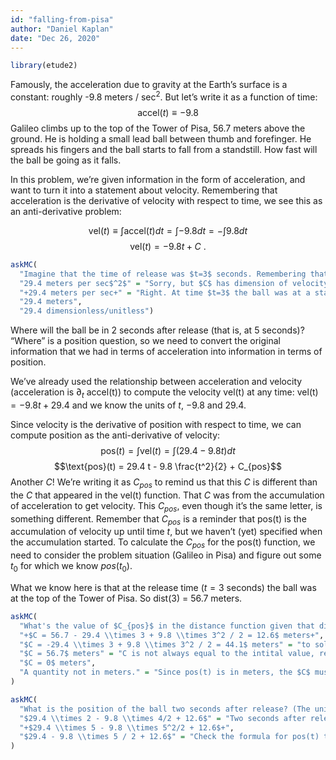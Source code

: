 ```yaml
---
id: "falling-from-pisa"
author: "Daniel Kaplan"
date: "Dec 26, 2020"
---
```


```r
library(etude2)
```


Famously, the acceleration due to gravity at the Earth's surface is a constant: roughly -9.8 meters / sec$^2$. But let's write it as a function of time: $$\text{accel}(t) \equiv -9.8$$
Galileo climbs up to the top of the Tower of Pisa, 56.7 meters above the ground. He is holding a small lead ball between thumb and forefinger. He spreads his fingers and the ball starts to fall from a standstill. How fast will the ball be going as it falls.

In this problem, we're given information in the form of acceleration, and want to turn it into a statement about velocity. Remembering that acceleration is the derivative of velocity with respect to time, we see this as an anti-derivative problem: 

$$\text{vel}(t) \equiv \int \text{accel}(t) dt = \int -9.8 dt = -\int 9.8 dt$$
$$\text{vel}(t) = -9.8 t + C\ .$$

```r
askMC(
  "Imagine that the time of release was $t=3$ seconds. Remembering that 9.8 is in meters/sec$^2$, what is the value of $C$ in the velocity function?",
  "29.4 meters per sec$^2$" = "Sorry, but $C$ has dimension of velocity.",
  "+29.4 meters per sec+" = "Right. At time $t=3$ the ball was at a standstill, meaning velocity zero. So $-9.8 \\times 3 + C = 0$ ",
  "29.4 meters",
  "29.4 dimensionless/unitless")
```

Where will the ball be in 2 seconds after release (that is, at 5 seconds)? "Where" is a position question, so we need to convert the original information that we had in terms of acceleration into information in terms of position.

We've already used the relationship between acceleration and velocity (acceleration is $\partial_t$ accel(t)) to compute the velocity vel(t) at any time: vel(t) $= -9.8 t + 29.4$ and we know the units of $t$, $-9.8$ and $29.4$.

Since velocity is the derivative of position with respect to time, we can compute position as the anti-derivative of velocity: $$\text{pos}(t) = \int \text{vel}(t) = \int (29.4-9.8 t) dt$$
$$\text{pos}(t) = 29.4 t - 9.8 \frac{t^2}{2} + C_{pos}$$
Another $C$! We're writing it as $C_{pos}$ to remind us that this $C$ is different than the $C$ that appeared in the vel(t) function. That $C$ was from the accumulation of acceleration to get velocity. This $C_{pos}$, even though it's the same letter, is something different. Remember that $C_{pos}$ is a reminder that pos(t) is the accumulation of velocity up until time $t$, but we haven't (yet) specified when the accumulation started. To calculate the $C_{pos}$ for the pos(t) function, we need to consider the problem situation (Galileo in Pisa) and figure out some $t_0$ for which we know $pos(t_0)$.

What we know here is that at the release time ($t=3$ seconds) the ball was at the top of the Tower of Pisa. So dist(3) = 56.7 meters.

```r
askMC(
  "What's the value of $C_{pos}$ in the distance function given that dist(3) = 56.7 meters?",
  "+$C = 56.7 - 29.4 \\times 3 + 9.8 \\times 3^2 / 2 = 12.6$ meters+",
  "$C = -29.4 \\times 3 + 9.8 \\times 3^2 / 2 = 44.1$ meters" = "to solve for C you always need the equation AND a single point",
  "$C = 56.7$ meters" = "C is not always equal to the intital value, rember the release is at t=3",
  "$C = 0$ meters",
  "A quantity not in meters." = "Since pos(t) is in meters, the $C$ must also be in meters. Look at the formula for pos(t)!"
)
```

```r
askMC(
  "What is the position of the ball two seconds after release? (The units for each of these is \"meters\" above the ground.)",
  "$29.4 \\times 2 - 9.8 \\times 4/2 + 12.6$" = "Two seconds after release (which occurs at $t=3$) is what value of $t$?",
  "+$29.4 \\times 5 - 9.8 \\times 5^2/2 + 12.6$+",
  "$29.4 - 9.8 \\times 5 / 2 + 12.6$" = "Check the formula for pos(t) to make sure where the t appears."
)
```

